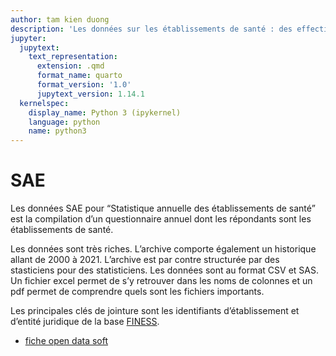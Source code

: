 ```yaml
---
author: tam kien duong
description: 'Les données sur les établissements de santé : des effectifs en passant par le matériel et les services.'
jupyter:
  jupytext:
    text_representation:
      extension: .qmd
      format_name: quarto
      format_version: '1.0'
      jupytext_version: 1.14.1
  kernelspec:
    display_name: Python 3 (ipykernel)
    language: python
    name: python3
---
```


# SAE

Les données SAE pour "Statistique annuelle des établissements de santé" est la compilation d'un questionnaire annuel dont les répondants sont les établissements de santé.

Les données sont très riches.
L'archive comporte également un historique allant de 2000 à 2021.
L'archive est par contre structurée par des stasticiens pour des statisticiens.
Les données sont au format CSV et SAS.
Un fichier excel permet de s'y retrouver dans les noms de colonnes et un pdf permet de comprendre quels sont les fichiers importants.

Les principales clés de jointure sont les identifiants d'établissement et d'entité juridique de la base [FINESS](finess.qmd).


- [fiche open data soft](https://drees2-sgsocialgouv.opendatasoft.com/explore/dataset/708_bases-statistiques-sae/information/?sort=-annee)

